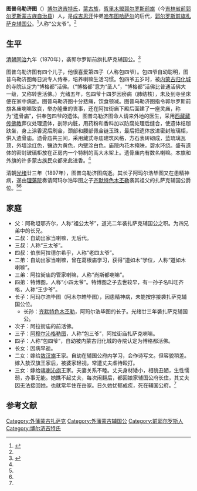 '''图普乌勒济图'''（{{bd|19世纪|？|1897年|}}）[[博尔济吉特氏|博尔济吉特氏]]，[[蒙古族|蒙古族]]，[[哲里木盟|哲里木盟]][[郭尔罗斯前旗|郭尔罗斯前旗]]（今[[吉林省|吉林省]][[前郭尔罗斯蒙古族自治县|前郭尔罗斯蒙古族自治县]]）人，是[[成吉思汗|成吉思汗]]仲弟[[哈布图哈萨尔|哈布图哈萨尔]]的后代，[[郭尔罗斯前旗|郭尔罗斯前旗]][[札萨克|札萨克]][[辅国公|辅国公]]。<ref name=chang>{{Cite web |url=http://www.ccda.gov.cn/ccda/PubTemplet/%7B538116AD-AF2A-4978-B786-5A2A1621E91C%7D.asp?infoid=826&style=%7B538116AD-AF2A-4978-B786-5A2A1621E91C%7D |title=齐默特色木丕勒（1874—1942），长春档案信息网，2005-8-8 |accessdate=2020-10-04 |archive-date=2018-10-03 |archive-url=https://web.archive.org/web/20181003171634/http://www.ccda.gov.cn/ccda/PubTemplet/%7B538116AD-AF2A-4978-B786-5A2A1621E91C%7D.asp?infoid=826&style=%7B538116AD-AF2A-4978-B786-5A2A1621E91C%7D |dead-url=no }}</ref>人称“公太爷”。<ref name=qi/>

==生平==
[[清朝|清朝]][[同治|同治]]九年（1870年），袭郭尔罗斯前旗扎萨克辅国公。<ref name=qi>{{Cite web |url=http://www.qingis.com/books/qiwang.txt |title=齐王府秘史(三)——府衙轶事，青城驿站，于2015-02-02查阅 |accessdate=2015-02-01 |archive-date=2016-03-04 |archive-url=https://web.archive.org/web/20160304185410/http://www.qingis.com/books/qiwang.txt |dead-url=yes }}</ref>

图普乌勒济图有四个儿子，他很喜爱第四子（人称包四爷）。包四爷自幼聪明，图普乌勒济图每日派专人侍奉，培养喇嘛生活习惯。包四爷五岁时，被[[内蒙古|内蒙古]][[归化城|归化城]]的寺院认定为“博格都”活佛。（“博格都”意为“圣人”，“博格都”活佛比普通活佛大一级，又称转世活佛。）光绪五年，包四爷十四岁因痨病（肺结核），未及到寺坐床便在家中病逝。图普乌勒济图十分悲痛，饮食顿减。图普乌勒济图指令郭尔罗斯前旗各庙喇嘛致哀，举办隆重的丧事，还在阿拉街庙下殿后面建了一座灵庙，称为“遗骨庙”，供奉包四爷的遗体。图普乌勒济图命人请来外地的医生，采用[[西藏|西藏]][[藏传佛教|藏传佛教]]葬仪处理遗体，剖除内脏，用药粉和香料加以防腐处理后缝合，使遗体结跏趺坐，身上涂香泥后刷金，颈部和腰部佩金链玉珠，最后把遗体放进密封玻璃柜，供入遗骨庙。遗骨庙共三间，采用藏式寺庙建筑风格，方石表砖砌成，蓝琉璃瓦顶，外墙涂红色，镶边为黄色，内壁涂白色。庙院内花木掩映，碧水环绕。盛有遗体的密封玻璃柜放在正房内一个特制的高大木架上。遗骨庙内有数名喇嘛。本旗和外旗的许多蒙古族民众都来此进香。<ref name=qi/>

清朝[[光绪|光绪]]廿三年（1897年），图普乌勒济图病逝。其长子阿玛尔浩毕图又在患精神病，遂由[[理藩院|理藩院]]奏请阿玛尔浩毕图之子[[齐默特色木丕勒|齐默特色木丕勒]]袭其祖父的扎萨克辅国公爵位。<ref name=chang/><ref name=qi/>

==家庭==
*父：阿勒坦鄂齐尔，人称“祖公太爷”，道光二年袭扎萨克辅国公之职。为四兄弟中的长兄。
*二叔：自幼出家当喇嘛，无后代。
*三叔：人称“三太爷”。
*四叔：伯彦阿拉德尔希乎，人称“老四太爷”。
*二弟：自幼出家当喇嘛，曾在葛根庙学习，获得“道如木”学位，人称“道如木喇嘛”。
*三弟：阿拉街庙的管家喇嘛，人称“尚斯都喇嘛”。
*四弟：特博图，人称“小四太爷”。特博图之子去世较早，有一孙子名叫旺齐格，人称“王少爷”。
*长子：阿玛尔浩毕图（阿木尔皓毕图），因患精神病，未能按序接袭扎萨克辅国公位。
**长孙：[[齐默特色木丕勒|齐默特色木丕勒]]，阿玛尔浩毕图的长子。光绪廿三年袭扎萨克辅国公。
*次子：阿拉街庙的前活佛。
*三子：[[阿穆尔沁格勒图|阿穆尔沁格勒图]]，人称“包三爷”，阿拉街庙扎萨克喇嘛。
*四子：人称“包四爷”，自幼被内蒙古归化城的寺院认定为博格都活佛。
*长女：因病早逝。
*二女：嫁给[[敖汉旗|敖汉旗]]王家。自幼在辅国公府内学习，会作诗写文。但容貌稍差。嫁入敖汉旗王家后，被婆家轻视，常遭丈夫虐待殴打。
*三女：嫁给[[喀喇沁旗|喀喇沁旗]]王家。夫妻关系不睦。丈夫身材矮小，相貌丑陋，生性懦弱，办事无能。她瞧不起丈夫，每次闹翻后，都回娘家辅国公府长住，其丈夫因无法接回她，也就常年住在岳家。日久她忧郁成疾，死在辅国公府。<ref name=qi/>

==参考文献==
{{reflist}}

[[Category:外藩蒙古扎萨克|Category:外藩蒙古扎萨克]]
[[Category:外藩蒙古辅国公|Category:外藩蒙古辅国公]]
[[Category:前郭尔罗斯人|Category:前郭尔罗斯人]]
[[Category:博尔济吉特氏|Category:博尔济吉特氏]]